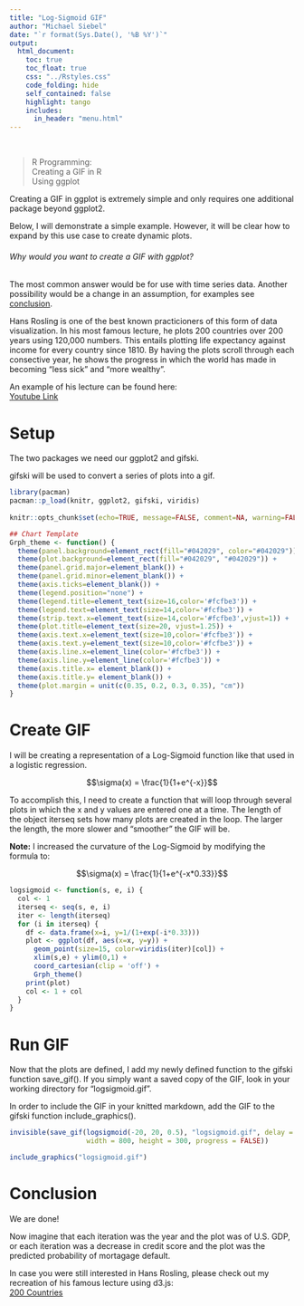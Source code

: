 ```yaml
---
title: "Log-Sigmoid GIF"
author: "Michael Siebel"
date: "`r format(Sys.Date(), '%B %Y')`"
output: 
  html_document:
    toc: true
    toc_float: true
    css: "../Rstyles.css" 
    code_folding: hide
    self_contained: false
    highlight: tango
    includes:
      in_header: "menu.html"
---
```


<br>

> R Programming: <br>
> Creating a GIF in R <br>
> Using ggplot 

Creating a GIF in <shortcode>ggplot</shortcode> is extremely simple and only requires one additional package beyond <shortcode>ggplot2</shortcode>.

Below, I will demonstrate a simple example.  However, it will be clear how to expand by this use case to create dynamic plots.  

###### *Why would you want to create a GIF with ggplot?*

The most common answer would be for use with time series data.  Another possibility would be a change in an assumption, for examples see <a href="#conclusion">conclusion</a>.

Hans Rosling is one of the best known practicioners of this form of data visualization.  In his most famous lecture, he plots 200 countries over 200 years using 120,000 numbers.  This entails plotting life expectancy against income for every country since 1810.  By having the plots scroll through each consective year, he shows the progress in which the world has made in becoming "less sick" and "more wealthy".

An example of his lecture can be found here: <br>
<a href="https://www.youtube.com/watch?v=jbkSRLYSojo" target="_blank"><u>Youtube Link</u></a>

# Setup

The two packages we need our <shortcode>ggplot2</shortcode> and <shortcode>gifski</shortcode>.  

<shortcode>gifski</shortcode> will be used to convert a series of plots into a gif.

```r
library(pacman)
pacman::p_load(knitr, ggplot2, gifski, viridis)
  
knitr::opts_chunk$set(echo=TRUE, message=FALSE, comment=NA, warning=FALSE, tidy=TRUE, results="hold", cache=FALSE, dpi=120)

## Chart Template
Grph_theme <- function() {
  theme(panel.background=element_rect(fill="#042029", color="#042029")) +
  theme(plot.background=element_rect(fill="#042029", "#042029")) +  
  theme(panel.grid.major=element_blank()) +
  theme(panel.grid.minor=element_blank()) +
  theme(axis.ticks=element_blank()) +
  theme(legend.position="none") +
  theme(legend.title=element_text(size=16,color='#fcfbe3')) +
  theme(legend.text=element_text(size=14,color='#fcfbe3')) +
  theme(strip.text.x=element_text(size=14,color='#fcfbe3',vjust=1)) +
  theme(plot.title=element_text(size=20, vjust=1.25)) +
  theme(axis.text.x=element_text(size=10,color='#fcfbe3')) +
  theme(axis.text.y=element_text(size=10,color='#fcfbe3')) +
  theme(axis.line.x=element_line(color='#fcfbe3')) +
  theme(axis.line.y=element_line(color='#fcfbe3')) +    
  theme(axis.title.x= element_blank()) +
  theme(axis.title.y= element_blank()) +
  theme(plot.margin = unit(c(0.35, 0.2, 0.3, 0.35), "cm"))
}
```

# Create GIF

I will be creating a representation of a Log-Sigmoid function like that used in a logistic regression.

$$\sigma(x) = \frac{1}{1+e^{-x}}$$

To accomplish this, I need to create a function that will loop through several plots in which the x and y values are entered one at a time.  The length of the object <shortcode>iterseq</shortcode> sets how many plots are created in the loop.  The larger the length, the more slower and "smoother" the GIF will be.

**Note:** I increased the curvature of the Log-Sigmoid by modifying the formula to:

$$\sigma(x) = \frac{1}{1+e^{-x*0.33}}$$

```r
logsigmoid <- function(s, e, i) {
  col <- 1
  iterseq <- seq(s, e, i)
  iter <- length(iterseq)
  for (i in iterseq) {
    df <- data.frame(x=i, y=1/(1+exp(-i*0.33)))
    plot <- ggplot(df, aes(x=x, y=y)) +
      geom_point(size=15, color=viridis(iter)[col]) +
      xlim(s,e) + ylim(0,1) +
      coord_cartesian(clip = 'off') +
      Grph_theme() 
    print(plot)
    col <- 1 + col
  }
}
```

# Run GIF

Now that the plots are defined, I add my newly defined function to the <shortcode>gifski</shortcode> function <shortcode>save_gif()</shortcode>.  If you simply want a saved copy of the GIF, look in your working directory for "logsigmoid.gif".

In order to include the GIF in your knitted markdown, add the GIF to the <shortcode>gifski</shortcode> function <shortcode>include_graphics()</shortcode>.

```r
invisible(save_gif(logsigmoid(-20, 20, 0.5), "logsigmoid.gif", delay = 0.05, 
                   width = 800, height = 300, progress = FALSE))

include_graphics("logsigmoid.gif")
```

# Conclusion

We are done!  

Now imagine that each iteration was the year and the plot was of U.S. GDP, or each iteration was a decrease in credit score and the plot was the predicted probability of mortagage default.

In case you were still interested in Hans Rosling, please check out my recreation of his famous lecture using d3.js: <br>
<a href="https://siebelm.github.io/200_Countries/"><u>200 Countries</u></a>





